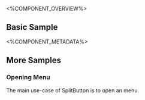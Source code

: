 
<%COMPONENT_OVERVIEW%>

## Basic Sample
<Basic />

<%COMPONENT_METADATA%>

## More Samples

### Opening Menu
The main use-case of SplitButton is to open an menu.

<OpeningMenu />

